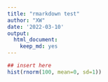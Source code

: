 ```yaml
---
title: "rmarkdown test"
author: "XW"
date: '2022-03-10'
output: 
  html_document: 
    keep_md: yes
---
```

```r
## insert here 
hist(rnorm(100, mean=0, sd=1))
```